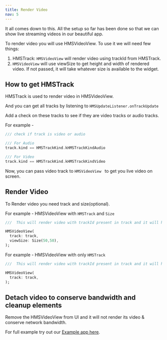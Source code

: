 ```yaml
---
title: Render Video
nav: 5
---
```


It all comes down to this. All the setup so far has been done so that we can show live streaming videos in our beautiful app.

To render video you will use HMSVideoView. To use it we will need few things:

1. HMSTrack: `HMSVideoView` will render video using trackId from HMSTrack.
2. `HMSVideoView` will use viewSize to get height and width of rendered video. If not passed, it will take whatever size is available to the widget.

## How to get HMSTrack 

HMSTrack is used to render video in HMSVideoView.

And you can get all tracks by listening to `HMSUpdateListener.onTrackUpdate`

Add a check on these tracks to see if they are video tracks or audio tracks.

For example -

```dart
/// check if track is video or audio

/// For Audio
track.kind == HMSTrackKind.kHMSTrackKindAudio

/// For Video
track.kind == HMSTrackKind.kHMSTrackKindVideo
```

Now, you can pass video track to `HMSVideoView ` to get you live video on screen.

## Render Video

To Render video you need track and size(optional).

For example - HMSVideoView with `HMSTrack` and `Size`

```dart
///  This will render video with trackId present in track and it will have height = 50 and width = 50

HMSVideoView(
  track: track,
  viewSize: Size(50,50),
);
```

For example - HMSVideoView with only `HMSTrack`

```dart
///  This will render video with trackId present in track and it will have height and width available to it

HMSVideoView(
  track: track,
);
```

## Detach video to conserve bandwidth and cleanup elements

Remove the HMSVideoView from UI and it will not render its video & conserve network bandwidth.

For full example try out our [Example app here](https://github.com/100mslive/100ms-flutter/tree/main/example).
